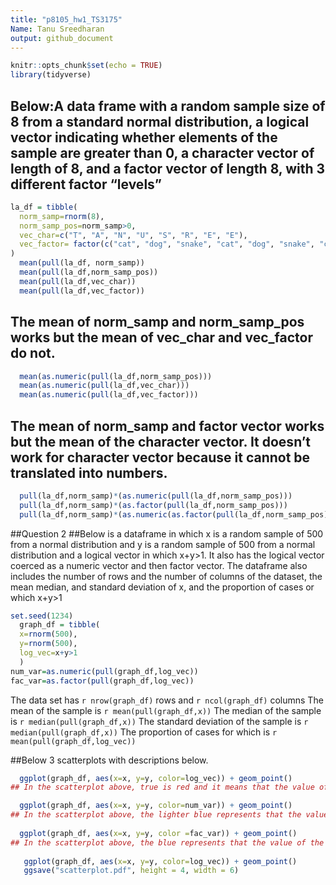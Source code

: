 ```yaml
---
title: "p8105_hw1_TS3175"
Name: Tanu Sreedharan
output: github_document
---
```


```r
knitr::opts_chunk$set(echo = TRUE)
library(tidyverse)
```

## Below:A data frame with a random sample size of 8 from a standard normal distribution, a logical vector indicating whether elements of the sample are greater than 0, a character vector of length of 8, and a factor vector of length 8, with 3 different factor "levels"

```r
la_df = tibble(
  norm_samp=rnorm(8),
  norm_samp_pos=norm_samp>0,
  vec_char=c("T", "A", "N", "U", "S", "R", "E", "E"),
  vec_factor= factor(c("cat", "dog", "snake", "cat", "dog", "snake", "cat", "dog")),
)
  mean(pull(la_df, norm_samp))
  mean(pull(la_df,norm_samp_pos))
  mean(pull(la_df,vec_char))
  mean(pull(la_df,vec_factor))
```
## The mean of norm_samp and norm_samp_pos works but the mean of vec_char and vec_factor do not.

```r
  mean(as.numeric(pull(la_df,norm_samp_pos)))
  mean(as.numeric(pull(la_df,vec_char)))
  mean(as.numeric(pull(la_df,vec_factor)))
```
## The mean of norm_samp and factor vector works but the mean of the character vector. It doesn't work for character vector because it cannot be translated into numbers.

```r
  pull(la_df,norm_samp)*(as.numeric(pull(la_df,norm_samp_pos)))
  pull(la_df,norm_samp)*(as.factor(pull(la_df,norm_samp_pos)))
  pull(la_df,norm_samp)*(as.numeric(as.factor(pull(la_df,norm_samp_pos))))
```

##Question 2
##Below is a dataframe in which x is a random sample of 500 from a normal distribution and y is a random sample of 500 from a normal distribution and a logical vector in which x+y>1. It also has the logical vector coerced as a numeric vector and then factor vector. The dataframe also includes the number of rows and the number of columns of the dataset, the mean median, and standard deviation of x, and the proportion of cases or which x+y>1 

```r
set.seed(1234)
  graph_df = tibble(
  x=rnorm(500),
  y=rnorm(500),
  log_vec=x+y>1
  )
num_var=as.numeric(pull(graph_df,log_vec))
fac_var=as.factor(pull(graph_df,log_vec))
```
The data set has `r nrow(graph_df)` rows and `r ncol(graph_df)` columns
The mean of the sample is `r mean(pull(graph_df,x))`
The median of the sample is `r median(pull(graph_df,x))`
The standard deviation of the sample is `r median(pull(graph_df,x))`
The proportion of cases for which is `r mean(pull(graph_df,log_vec))`

##Below 3 scatterplots with descriptions below.

```r
  ggplot(graph_df, aes(x=x, y=y, color=log_vec)) + geom_point()
## In the scatterplot above, true is red and it means that the value of the sum of x and y is greater than. The blue is false and it means that the value of the sume of x and y is less than 1.

  ggplot(graph_df, aes(x=x, y=y, color=num_var)) + geom_point()
## In the scatterplot above, the lighter blue represents that the value of the sum of x and y is greater than. The darker blue represents that the value of the sume of x and y is less than 1.
  
  ggplot(graph_df, aes(x=x, y=y, color =fac_var)) + geom_point()
## In the scatterplot above, the blue represents that the value of the sum of x and y is greater than. The red represents that the value of the sume of x and y is less than 1.
  
   ggplot(graph_df, aes(x=x, y=y, color=log_vec)) + geom_point()
   ggsave("scatterplot.pdf", height = 4, width = 6)
```
